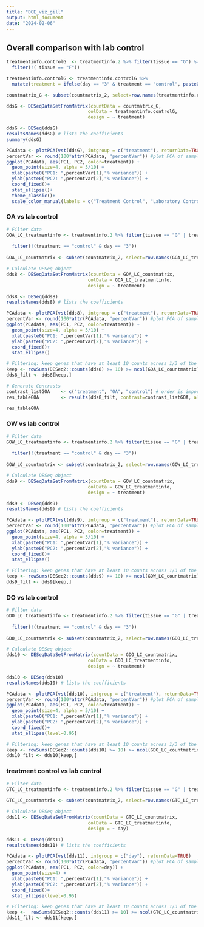 ```yaml
---
title: "DGE_viz_gill"
output: html_document
date: "2024-02-06"
---
```


## Overall comparison with lab control
```r
treatmentinfo.controlG  <- treatmentinfo.2 %>% filter(tissue == "G") %>%
  filter(!( tissue == "F"))

treatmentinfo.controlG <- treatmentinfo.controlG %>%
  mutate(treatment = ifelse(day == "3" & treatment == "control", paste0(treatment, "_3"), treatment))

countmatrix_G <- subset(countmatrix_2, select=row.names(treatmentinfo.controlG))

ddsG <- DESeqDataSetFromMatrix(countData = countmatrix_G,
                              colData = treatmentinfo.controlG,
                              design = ~ treatment)

ddsG <- DESeq(ddsG)
resultsNames(ddsG) # lists the coefficients
summary(ddsG)

PCAdata <- plotPCA(vst(ddsG), intgroup = c("treatment"), returnData=TRUE)
percentVar <- round(100*attr(PCAdata, "percentVar")) #plot PCA of samples with all data
ggplot(PCAdata, aes(PC1, PC2, color=treatment)) + 
  geom_point(size=4, alpha = 5/10) +
  xlab(paste0("PC1: ",percentVar[1],"% variance")) +
  ylab(paste0("PC2: ",percentVar[2],"% variance")) + 
  coord_fixed()+
  stat_ellipse()+
  theme_classic()+
  scale_color_manual(labels = c("Treatment Control", "Laboratory Control", "Hypoxia", "Ocean Acidification", "Ocean Warming"), values = c("blue", "lightblue", "purple","green", "red"))

```

### OA vs lab control
```r

# Filter data
GOA_LC_treatmentinfo <- treatmentinfo.2 %>% filter(tissue == "G" | treatment == "control" | treatment == "OA") %>% filter(!(tissue == "F" | treatment == "OW" | treatment == "DO"))
                                                                                     GOA_LC_treatmentinfo <- GOA_LC_treatmentinfo %>%
  filter(!(treatment == "control" & day == "3")) 
                                                                                                      
GOA_LC_countmatrix <- subset(countmatrix_2, select=row.names(GOA_LC_treatmentinfo))

# Calculate DESeq object
dds8 <- DESeqDataSetFromMatrix(countData = GOA_LC_countmatrix,
                              colData = GOA_LC_treatmentinfo,
                              design = ~ treatment)

dds8 <- DESeq(dds8)
resultsNames(dds8) # lists the coefficients

PCAdata <- plotPCA(vst(dds8), intgroup = c("treatment"), returnData=TRUE)
percentVar <- round(100*attr(PCAdata, "percentVar")) #plot PCA of samples with all data
ggplot(PCAdata, aes(PC1, PC2, color=treatment)) + 
  geom_point(size=4, alpha = 5/10) +
  xlab(paste0("PC1: ",percentVar[1],"% variance")) +
  ylab(paste0("PC2: ",percentVar[2],"% variance")) + 
  coord_fixed()+
  stat_ellipse()

# Filtering: keep genes that have at least 10 counts across 1/3 of the samples - https://support.bioconductor.org/p/110307/
keep <- rowSums(DESeq2::counts(dds8) >= 10) >= ncol(GOA_LC_countmatrix)/3
dds8_filt <- dds8[keep,]

# Generate Contrasts
contrast_listGOA    <- c("treatment", "OA", "control") # order is important: factor, treatment group, control
res_tableGOA        <- results(dds8_filt, contrast=contrast_listGOA, alpha = 0.05)

res_tableGOA

```

### OW vs lab control
```r

# Filter data
GOW_LC_treatmentinfo <- treatmentinfo.2 %>% filter(tissue == "G" | treatment == "control" | treatment == "OW") %>% filter(!(tissue == "F" | treatment == "OA" | treatment == "DO"))
                                                                                                    GOW_LC_treatmentinfo <- GOW_LC_treatmentinfo %>%
  filter(!(treatment == "control" & day == "3")) 
                                                                                                      
GOW_LC_countmatrix <- subset(countmatrix_2, select=row.names(GOW_LC_treatmentinfo))

# Calculate DESeq object
dds9 <- DESeqDataSetFromMatrix(countData = GOW_LC_countmatrix,
                              colData = GOW_LC_treatmentinfo,
                              design = ~ treatment)

dds9 <- DESeq(dds9)
resultsNames(dds9) # lists the coefficients

PCAdata <- plotPCA(vst(dds9), intgroup = c("treatment"), returnData=TRUE)
percentVar <- round(100*attr(PCAdata, "percentVar")) #plot PCA of samples with all data
ggplot(PCAdata, aes(PC1, PC2, color=treatment)) + 
  geom_point(size=4, alpha = 5/10) +
  xlab(paste0("PC1: ",percentVar[1],"% variance")) +
  ylab(paste0("PC2: ",percentVar[2],"% variance")) + 
  coord_fixed()+
  stat_ellipse()

# Filtering: keep genes that have at least 10 counts across 1/3 of the samples - https://support.bioconductor.org/p/110307/
keep <- rowSums(DESeq2::counts(dds9) >= 10) >= ncol(GOW_LC_countmatrix)/3
dds9_filt <- dds9[keep,]

```
### DO vs lab control
```r

# Filter data
GDO_LC_treatmentinfo <- treatmentinfo.2 %>% filter(tissue == "G" | treatment == "control" | treatment == "DO") %>% filter(!(tissue == "F" | treatment == "OA" | treatment == "OW"))
                                                                                                    GDO_LC_treatmentinfo <- GDO_LC_treatmentinfo %>%
  filter(!(treatment == "control" & day == "3")) 
                                                                                                      
GDO_LC_countmatrix <- subset(countmatrix_2, select=row.names(GDO_LC_treatmentinfo))

# Calculate DESeq object
dds10 <- DESeqDataSetFromMatrix(countData = GDO_LC_countmatrix,
                              colData = GDO_LC_treatmentinfo,
                              design = ~ treatment)

dds10 <- DESeq(dds10)
resultsNames(dds10) # lists the coefficients

PCAdata <- plotPCA(vst(dds10), intgroup = c("treatment"), returnData=TRUE)
percentVar <- round(100*attr(PCAdata, "percentVar")) #plot PCA of samples with all data
ggplot(PCAdata, aes(PC1, PC2, color=treatment)) + 
  geom_point(size=4, alpha = 5/10) +
  xlab(paste0("PC1: ",percentVar[1],"% variance")) +
  ylab(paste0("PC2: ",percentVar[2],"% variance")) + 
  coord_fixed()+
  stat_ellipse(level=0.95)

# Filtering: keep genes that have at least 10 counts across 1/3 of the samples - https://support.bioconductor.org/p/110307/
keep <- rowSums(DESeq2::counts(dds10) >= 10) >= ncol(GDO_LC_countmatrix)/3
dds10_filt <- dds10[keep,]

```

### treatment control vs lab control
```r

# Filter data
GTC_LC_treatmentinfo <- treatmentinfo.2 %>% filter(tissue == "G" | treatment == "control") %>% filter(!(tissue == "F" | treatment == "OA" | treatment == "OW" | treatment == "DO"))
                                                                                                  
GTC_LC_countmatrix <- subset(countmatrix_2, select=row.names(GTC_LC_treatmentinfo))

# Calculate DESeq object
dds11 <- DESeqDataSetFromMatrix(countData = GTC_LC_countmatrix,
                              colData = GTC_LC_treatmentinfo,
                              design = ~ day)

dds11 <- DESeq(dds11)
resultsNames(dds11) # lists the coefficients

PCAdata <- plotPCA(vst(dds11), intgroup = c("day"), returnData=TRUE)
percentVar <- round(100*attr(PCAdata, "percentVar")) #plot PCA of samples with all data
ggplot(PCAdata, aes(PC1, PC2, color=day)) + 
  geom_point(size=4) +
  xlab(paste0("PC1: ",percentVar[1],"% variance")) +
  ylab(paste0("PC2: ",percentVar[2],"% variance")) + 
  coord_fixed()+
  stat_ellipse(level=0.95)

# Filtering: keep genes that have at least 10 counts across 1/3 of the samples - https://support.bioconductor.org/p/110307/
keep <-  rowSums(DESeq2::counts(dds11) >= 10) >= ncol(GTC_LC_countmatrix)/3
dds11_filt <- dds11[keep,]

```